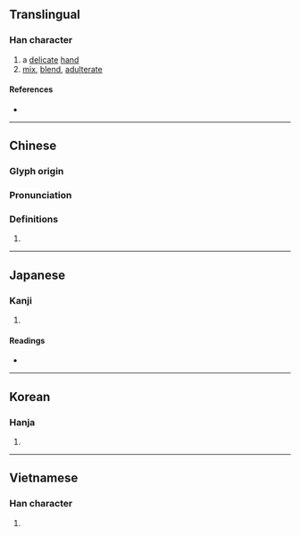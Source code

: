 {{character info/new}}
{{also|掺}}
==Translingual==

===Han character===
{{Han char|rn=64|rad=手|as=11|sn=14|four=53022|canj=QIIH|ids=⿰扌參}}

# a [[delicate]] [[hand]]
# [[mix]], [[blend]], [[adulterate]]

====References====
* {{Han ref|kx=0452.100|dkj=12649|dj=0802.140|hdz=31951.010|uh=647B|ud=25723|bh=BA55|bd=47701}}

----

==Chinese==
{{zh-forms|s=掺}}

===Glyph origin===
{{Han etym}}

===Pronunciation===
{{zh-pron
|m=shān,shǎn,càn,chān
|c=saam1,saam2,cam3
|h=pfs=chhâm
|md=
|mn=chham/sám
|w=
|mc=y
|oc=y
|cat=
}}
{{zh-attn-split}}

===Definitions===
{{zh-hanzi}}

# {{rfdef|lang=zh}}

----

==Japanese==

===Kanji===
{{ja-kanji|grade=|rs=手11}}

# {{defn|lang=ja|sort=手11}}

====Readings====
* {{ja-readings|on=[[さん]] (san), [[せん]] (sen), [[しん]] (shin)|kun=[[とる]] (toru)}}

----

==Korean==

===Hanja===
{{ko-hanja|hangeul=섬|eumhun=|rv=seom|mr=sŏm|y=sem}}

# {{defn|lang=ko|sort=手11}}

----

==Vietnamese==

===Han character===
{{vi-hantu|[[thảm]], [[sảm]]|rs=手11}}

# {{defn|lang=vi|sort=手11}}